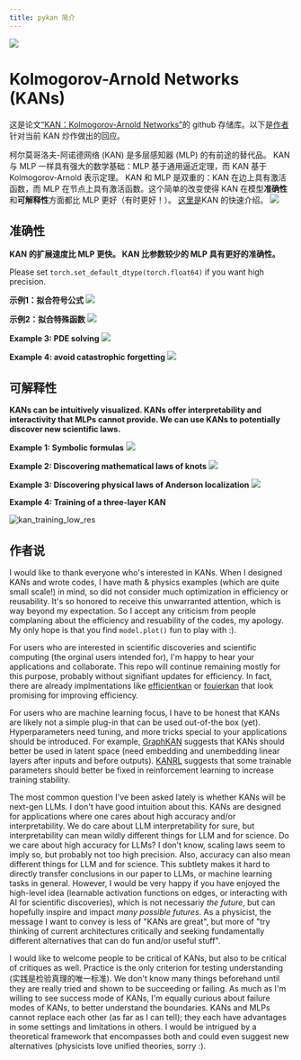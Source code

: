 ```yaml
---
title: pykan 简介
---
```



![](https://github.com/KindXiaoming/pykan/assets/23551623/a2d2d225-b4d2-4c1e-823e-bc45c7ea96f9)

# Kolmogorov-Arnold Networks (KANs)
这是论文[“KA​​N：Kolmogorov-Arnold Networks”](https://arxiv.org/abs/2404.19756)的 github 存储库。以下是[作者](/introduce#作者说)针对当前 KAN 炒作做出的回应。

柯尔莫哥洛夫-阿诺德网络 (KAN) 是多层感知器 (MLP) 的有前途的替代品。 KAN 与 MLP 一样具有强大的数学基础：MLP 基于通用逼近定理，而 KAN 基于 Kolmogorov-Arnold 表示定理。 
KAN 和 MLP 是双重的：KAN 在边上具有激活函数，而 MLP 在节点上具有激活函数。这个简单的改变使得 KAN 在模型**准确性**和**可解释性**方面都比 MLP 更好（有时更好！）。
[这里是]()KAN 的快速介绍。
![](https://github.com/KindXiaoming/pykan/assets/23551623/695adc2d-0d0b-4e4b-bcff-db2c8070f841)

## 准确性
**KAN 的扩展速度比 MLP 更快。 KAN 比参数较少的 MLP 具有更好的准确性。**

Please set `torch.set_default_dtype(torch.float64)` if you want high precision.

**示例1：拟合符号公式**
![](https://github.com/KindXiaoming/pykan/assets/23551623/e1fc3dcc-c1f6-49d5-b58e-79ff7b98a49b)

**示例2：拟合特殊函数**
![](https://github.com/KindXiaoming/pykan/assets/23551623/b2124337-cabf-4e00-9690-938e84058a91)

**Example 3: PDE solving**
![](https://github.com/KindXiaoming/pykan/assets/23551623/5da94412-c409-45d1-9a60-9086e11d6ccc)

**Example 4: avoid catastrophic forgetting**
![](https://github.com/KindXiaoming/pykan/assets/23551623/57d81de6-7cff-4e55-b8f9-c4768ace2c77)


## 可解释性
**KANs can be intuitively visualized. KANs offer interpretability and interactivity that MLPs cannot provide. We can use KANs to potentially discover new scientific laws.**

**Example 1: Symbolic formulas**
![](https://github.com/KindXiaoming/pykan/assets/23551623/3cfd1ca2-cd3e-4396-845e-ef8f3a7c55ef)

**Example 2: Discovering mathematical laws of knots**
![](https://github.com/KindXiaoming/pykan/assets/23551623/80451ac2-c5fd-45b9-89a7-1637ba8145af)

**Example 3: Discovering physical laws of Anderson localization**
![](https://github.com/KindXiaoming/pykan/assets/23551623/8ee507a0-d194-44a9-8837-15d7f5984301)

**Example 4: Training of a three-layer KAN**

![kan_training_low_res](https://github.com/KindXiaoming/pykan/assets/23551623/e9f215c7-a393-46b9-8528-c906878f015e)


## 作者说
I would like to thank everyone who's interested in KANs. When I designed KANs and wrote codes, I have math & physics examples (which are quite small scale!) in mind, so did not consider much optimization in efficiency or reusability. It's so honored to receive this unwarranted attention, which is way beyond my expectation. So I accept any criticism from people complaning about the efficiency and resuability of the codes, my apology. My only hope is that you find `model.plot()` fun to play with :).

For users who are interested in scientific discoveries and scientific computing (the orginal users intended for), I'm happy to hear your applications and collaborate. This repo will continue remaining mostly for this purpose, probably without signifiant updates for efficiency. In fact, there are already implmentations like [efficientkan](https://github.com/Blealtan/efficient-kan) or [fouierkan](https://github.com/GistNoesis/FourierKAN/) that look promising for improving efficiency.

For users who are machine learning focus, I have to be honest that KANs are likely not a simple plug-in that can be used out-of-the box (yet). Hyperparameters need tuning, and more tricks special to your applications should be introduced. For example, [GraphKAN](https://github.com/WillHua127/GraphKAN-Graph-Kolmogorov-Arnold-Networks) suggests that KANs should better be used in latent space (need embedding and unembedding linear layers after inputs and before outputs). [KANRL](https://github.com/riiswa/kanrl) suggests that some trainable parameters should better be fixed in reinforcement learning to increase training stability.

The most common question I've been asked lately is whether KANs will be next-gen LLMs. I don't have good intuition about this. KANs are designed for applications where one cares about high accuracy and/or interpretability. We do care about LLM interpretability for sure, but interpretability can mean wildly different things for LLM and for science. Do we care about high accuracy for LLMs? I don't know, scaling laws seem to imply so, but probably not too high precision. Also, accuracy can also mean different things for LLM and for science. This subtlety makes it hard to directly transfer conclusions in our paper to LLMs, or machine learning tasks in general. However, I would be very happy if you have enjoyed the high-level idea (learnable activation functions on edges, or interacting with AI for scientific discoveries), which is not necessariy *the future*, but can hopefully inspire and impact *many possible futures*. As a physicist, the message I want to convey is less of "KANs are great", but more of "try thinking of current architectures critically and seeking fundamentally different alternatives that can do fun and/or useful stuff".

I would like to welcome people to be critical of KANs, but also to be critical of critiques as well. Practice is the only criterion for testing understanding (实践是检验真理的唯一标准). We don't know many things beforehand until they are really tried and shown to be succeeding or failing. As much as I'm willing to see success mode of KANs, I'm equally curious about failure modes of KANs, to better understand the boundaries. KANs and MLPs cannot replace each other (as far as I can tell); they each have advantages in some settings and limitations in others. I would be intrigued by a theoretical framework that encompasses both and could even suggest new alternatives (physicists love unified theories, sorry :).

